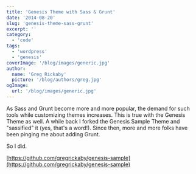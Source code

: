 ```yaml
---
title: 'Genesis Theme with Sass & Grunt'
date: '2014-08-20'
slug: 'genesis-theme-sass-grunt'
excerpt: ''
category:
  - 'code'
tags:
  - 'wordpress'
  - 'genesis'
coverImage: '/blog/images/generic.jpg'
author:
  name: 'Greg Rickaby'
  picture: '/blog/authors/greg.jpg'
ogImage:
  url: '/blog/images/generic.jpg'
---
```


As Sass and Grunt become more and more popular, the demand for such tools while customizing themes increases. This is true with the Genesis Theme as well. A while back I forked the Genesis Sample Theme and "sassified" it (yes, that's a word!). Since then, more and more folks have been pinging me about adding Grunt.

So I did.

[https://github.com/gregrickaby/genesis-sample](https://github.com/gregrickaby/genesis-sample)
